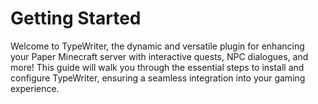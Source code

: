 # Getting Started
Welcome to TypeWriter, the dynamic and versatile plugin for enhancing your Paper Minecraft server with interactive quests, NPC dialogues, and more! This guide will walk you through the essential steps to install and configure TypeWriter, ensuring a seamless integration into your gaming experience.